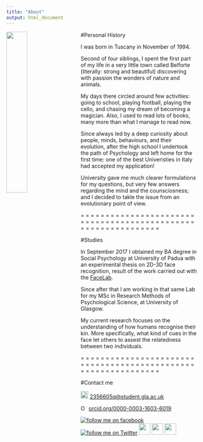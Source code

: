```yaml
---
title: "About"
output: html_document
---
```


<img src="images/profile.jpg" 
  style="width: 33%; 
       float: left;
       padding-right: 30px;
       padding-bottom: 400px">
   
#Personal History
  
  I was born in Tuscany in November of 1994. 
  
  Second of four siblings, I spent the first part of my life in a very little town called Belforte (literally: strong and beautiful) discovering with passion the wonders of nature and animals. 
  
  My days there circled around few activities: going to school, playing football, playing the cello, and chasing my dream of becoming a magician. Also, I used to read lots of books, many more than what I manage to read now.
  
  Since always led by a deep curiosity about people, minds, behaviours, and their evolution, after the high school I undertook the path of Psychology and left home for the first time: one of the best Univeristies in Italy had accepted my application!
  
  University gave me much clearer formulations for my questions, but very few answers regarding the mind and the counsciosness; and I decided to takle the issue from an evolutionary point of view. 
  
= = = = = = = = = = = = = = = = = = = = = = = = = = = = = = = = = = = = = = = = = = = = = = = = = = = = = = = = = = = = = = 
  
#Studies
    
  In September 2017 I obtained my BA degree in Social Psychology at University of Padua with an experimental thesis on   2D-3D face recognition, result of the work carried out with the [FaceLab](facelab.org). 
  
  Since after that I am working in that same Lab for my MSc in Research Methods of Psychological Science, at University of Glasgow.

  My current research focuses on the understanding of how humans recognise their kin. More specifically, what kind of cues in the face let others to assest the relatedness between two individuals.
  
= = = = = = = = = = = = = = = = = = = = = = = = = = = = = = = = = = = = = = = = = = = = = = = = = = = = = = = = = = = = = = 
  
  
#Contact me
  
  <img src="images/mail.png"
 style="width: 20px"> [2356605q@student.gla.ac.uk](2356605q@student.gla.ac.uk)
  
 <a href="https://orcid.org/0000-0003-1603-6019" target="orcid.widget" rel="noopener noreferrer" style="vertical-align:top;"><img src="https://orcid.org/sites/default/files/images/orcid_16x16.png" style="width:1em;margin-right:.5em;" alt="ORCID iD icon">orcid.org/0000-0003-1603-6019</a>
 
 <a target="_blank" title="follow me on facebook" href="http://www.facebook.com/tommaso.querci.5"><img alt="follow me on facebook" src="https://c866088.ssl.cf3.rackcdn.com/assets/facebook30x30.png" border=0></a>     <a target="_blank" title="follow me on Twitter" href="http://www.twitter.com/tommy_oak"><img alt="follow me on Twitter" src="https://c866088.ssl.cf3.rackcdn.com/assets/twitter30x30.png" border=0></a> [<img src="images/RG_square_green.jpg"
 style="width: 30px">](https://www.researchgate.net/profile/Tommaso_Querci) [<img src="images/osf_logo.png"
 style="width: 30px">](https://www.osf.io/xj5kp)  [<img src="images/github-logo.png"
 style="width: 30px">](https://github.com/Quercit)